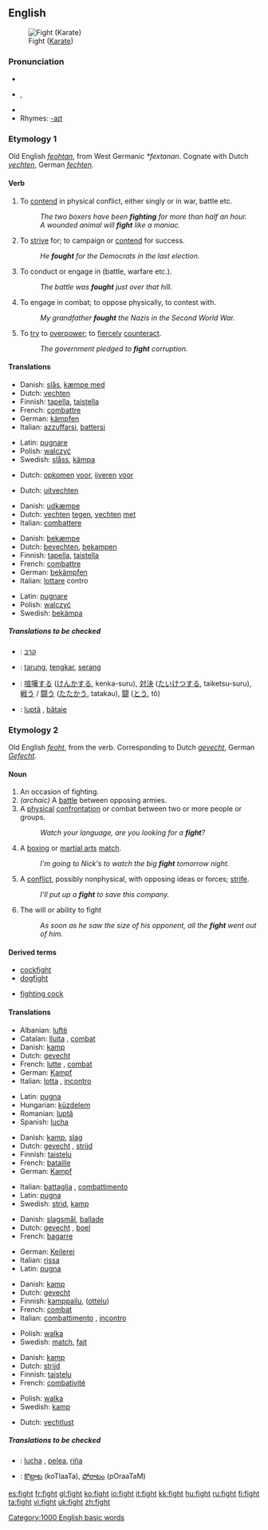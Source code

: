 ==English==

[[Image:Fight.gif|thumb|Fight ([[Karate]])]]

{{rank|per|result|formed|763|fight|agree|sit|considerable}}

===Pronunciation===
*{{IPA|/faɪt/}}
*{{AHD|fīt}}, {{SAMPA|/faIt/}}
*{{audio|en-us-fight.ogg|Audio (US)}}
*Rhymes: [[Rhymes:English:-aɪt|-aɪt]]

===Etymology 1===
Old English ''[[feohtan]]'', from West Germanic ''*fextanan''. Cognate with Dutch ''[[vechten]]'', German ''[[fechten]]''.

====Verb====
{{en-verb|fights|fighting|fought|'''[[fought]]''' ''or (archaic)'' '''[[foughten]]'''}}

# {{intransitive}} To [[contend]] in physical conflict, either singly or in war, battle etc.
#:''The two boxers have been '''fighting''' for more than half an hour.''
#:''A wounded animal will '''fight''' like a maniac.''
# {{intransitive}} To [[strive]] for; to campaign or [[contend]] for success.
#:''He '''fought''' for the Democrats in the last election.''
# {{transitive}} To conduct or engage in (battle, warfare etc.).
#:''The battle was '''fought''' just over that hill.''
# {{transitive}} To engage in combat; to oppose physically, to contest with.
#:''My grandfather '''fought''' the Nazis in the Second World War.''
# {{transitive}} To [[try]] to [[overpower]]; to [[fiercely]] [[counteract]].
#:''The government pledged to '''fight''' corruption.''

====Translations====
{{top|to be involved in physical confrontation}}
*Danish: [[slås]], [[kæmpe med]]
*Dutch: [[vechten]]
*Finnish: [[tapella]], [[taistella]]
*French: [[combattre]]
*German: [[kämpfen]]
*Italian: [[azzuffarsi]], [[battersi]]
{{mid}}
*Latin: [[pugnare]]
*Polish: [[walczyć]]
*Swedish: [[slåss]], [[kämpa]]
{{bottom}}

{{top|to strive for}}
*Dutch: [[opkomen]] [[voor]], [[ijveren]] [[voor]]
{{mid}}
{{bottom}}

{{top|to conduct or engage in}}
*Dutch: [[uitvechten]]
{{mid}}
{{bottom}}

{{top|to engage in combat}}
*Danish: [[udkæmpe]]
*Dutch: [[vechten]] [[tegen]], [[vechten]] [[met]]
*Italian: [[combattere]]
{{mid}}
{{bottom}}

{{top|to counteract}}
*Danish: [[bekæmpe]]
*Dutch: [[bevechten]], [[bekampen]]
*Finnish: [[tapella]], [[taistella]]
*French: [[combattre]]
*German: [[bekämpfen]]
*Italian: [[lottare]] contro
{{mid}}
*Latin: [[pugnare]]
*Polish: [[walczyć]]
*Swedish: [[bekämpa]]
{{bottom}}

=====Translations to be checked=====
{{checktrans}}
*{{ttbc|Hebrew}}: [[קרב]]
*{{ttbc|Indonesian}}: [[tarung]], [[tengkar]], [[serang]]
*{{ttbc|Japanese}}: [[喧嘩する]] ([[けんかする]], kenka-suru), [[対決]] ([[たいけつする]], taiketsu-suru), [[戦う]] / [[闘う]] ([[たたかう]], tatakau), [[闘]] ([[とう]], tô)
*{{ttbc|Romanian}}: [[luptă]] {{f}}, [[bătaie]] {{f}}

===Etymology 2===
Old English ''[[feoht]]'', from the verb.  Corresponding to Dutch ''[[gevecht]]'', German ''[[Gefecht]]''.

====Noun====
{{en-noun}}
{{WikiSaurus-link|fight}}

# An occasion of fighting.
# ''(archaic)'' A [[battle]] between opposing armies.
# A [[physical]] [[confrontation]] or combat between two or more people or groups.
#:''Watch your language, are you looking for a '''fight'''?''
# {{cattag|Sports}} A [[boxing]] or [[martial arts]] [[match]].
#:''I'm going to Nick's to watch the big '''fight''' tomorrow night.''
# A [[conflict]], possibly nonphysical, with opposing ideas or forces; [[strife]].
#:''I'll put up a '''fight''' to save this company.''
# The will or ability to fight
#:''As soon as he saw the size of his opponent, all the '''fight''' went out of him.''

====Derived terms====
{{top2}}
*[[cockfight]]
*[[dogfight]]
{{mid2}}
*[[fighting cock]]
{{bottom2}}

====Translations====
{{top|occasion of fighting}}
*Albanian: [[luftë]] {{f}}
*Catalan: [[lluita]] {{f}}, [[combat]] {{m}}
*Danish: [[kamp]]
*Dutch: [[gevecht]] {{n}}
*French: [[lutte]] {{f}}, [[combat]] {{m}}
*German: [[Kampf]] {{m}}
*Italian: [[lotta]] {{f}}, [[incontro]] {{m}}
{{mid}}
*Latin: [[pugna]]
*Hungarian: [[küzdelem]]
*Romanian: [[luptă]] {{f}}
*Spanish: [[lucha]] {{f}}
{{bottom}}

{{top|battle}}
*Danish: [[kamp]], [[slag]]
*Dutch: [[gevecht]] {{n}}, [[strijd]] {{m}}
*Finnish: [[taistelu]]
*French: [[bataille]] {{f}}
*German: [[Kampf]] {{m}}
{{mid}}
*Italian: [[battaglia]] {{f}}, [[combattimento]] {{m}}
*Latin: [[pugna]]
*Swedish: [[strid]], [[kamp]]
{{bottom}}

{{top|physical confrontation}}
*Danish: [[slagsmål]], [[ballade]]
*Dutch: [[gevecht]] {{n}}, [[boel]] {{m}} {{colloquial}} {{Flemish}}
*French: [[bagarre]] {{f}}
{{mid}}
*German: [[Keilerei]] {{f}}
*Italian: [[rissa]] {{f}}
*Latin: [[pugna]]
{{bottom}}

{{top|martial arts match}}
*Danish: [[kamp]] 
*Dutch: [[gevecht]] {{n}}
*Finnish: [[kamppailu]], ([[ottelu]])
*French: [[combat]] {{m}}
*Italian: [[combattimento]] {{m}}, [[incontro]] {{m}}
{{mid}}
*Polish: [[walka]] {{f}}
*Swedish: [[match]], [[fajt]]
{{bottom}}

{{top|conflict of will, strife}}
*Danish: [[kamp]]
*Dutch: [[strijd]] {{m}}
*Finnish: [[taistelu]]
*French: [[combativité]] {{f}}
{{mid}}
*Polish: [[walka]] {{f}}
*Swedish: [[kamp]]
{{bottom}}

{{top|will or ability to fight}}
*Dutch: [[vechtlust]] {{m}}
{{mid}}
{{bottom}}

=====Translations to be checked=====
{{checktrans}}
*{{ttbc|Spanish}}: [[lucha]] {{f}}, [[pelea]], [[riña]]
*{{ttbc|Telugu}}: [[కొట్లాట]] (koTlaaTa), [[పోరాటం]] (pOraaTaM)

[[Category:1000 English basic words]]

[[es:fight]]
[[fr:fight]]
[[gl:fight]]
[[ko:fight]]
[[io:fight]]
[[it:fight]]
[[kk:fight]]
[[hu:fight]]
[[ru:fight]]
[[fi:fight]]
[[ta:fight]]
[[vi:fight]]
[[uk:fight]]
[[zh:fight]]